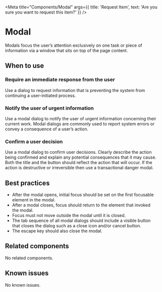 
<Meta
  title="Components/Modal"
  args={{
    title: 'Request Item',
    text: 'Are you sure you want to request this item?'
  }} />

# Modal

Modals focus the user’s attention exclusively on one task or piece of information
via a window that sits on top of the page content.

## When to use

### Require an immediate response from the user
Use a dialog to request information that is preventing the system from continuing
a user-initiated process.

### Notify the user of urgent information
Use a modal dialog to notify the user of urgent information concerning their
current work. Modal dialogs are commonly used to report system errors or convey
a consequence of a user’s action.

### Confirm a user decision
Use a modal dialog to confirm user decisions. Clearly describe the action being
confirmed and explain any potential consequences that it may cause. Both the
title and the button should reflect the action that will occur. If the action is
destructive or irreversible then use a transactional danger modal.

## Best practices

- After the modal opens, initial focus should be set on the first focusable
  element in the modal.
- After a modal closes, focus should return to the element that invoked the modal.
- Focus must not move outside the modal until it is closed.
- The tab sequence of all modal dialogs should include a visible button that
  closes the dialog such as a close icon and/or cancel button.
- The escape key should also close the modal.

## Related components

No related components.

## Known issues

No known issues.

<Story story={stories.basic} height='500px'/>
